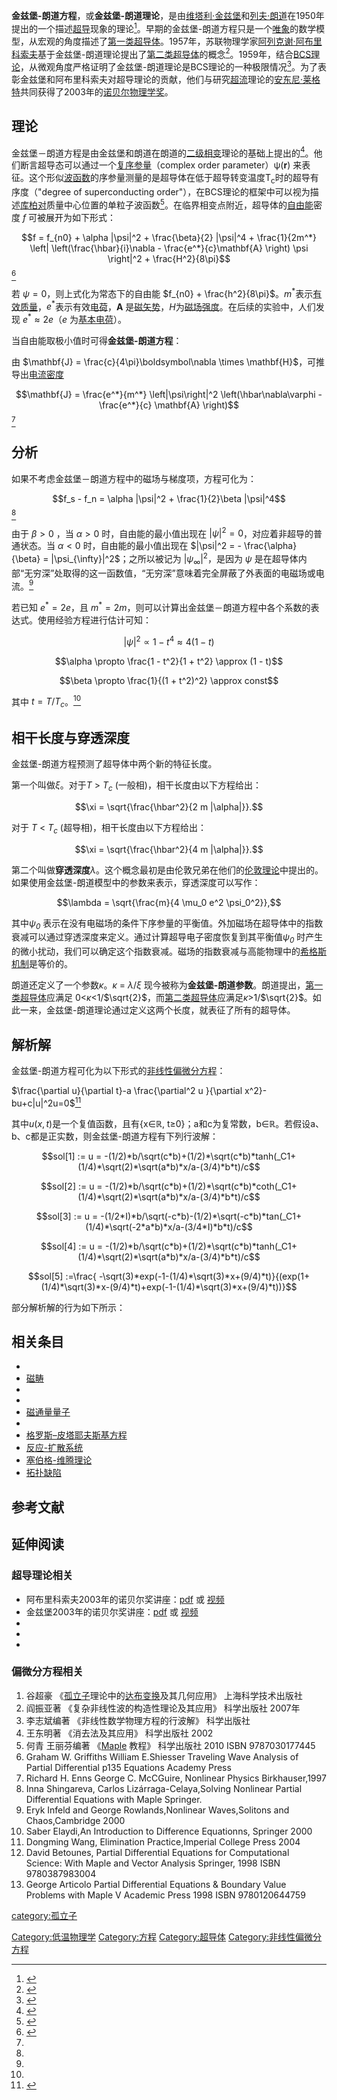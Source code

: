 {{NoteTA|G1=物理學}}
'''金兹堡-朗道方程'''，或'''金兹堡-朗道理论'''，是由[[维塔利·金兹堡|维塔利·金兹堡]]和[[列夫·朗道|列夫·朗道]]在1950年提出的一个描述[[超导|超导]]现象的理论<ref name="GL">{{cite journal|author1=V. L. Ginzburg|author2=L. D. Landau|title=On the Theory of Superconductivity|journal=Zh. Eksp. Teor. Fiz.|date=1950|volume=20|pages=1064|doi=10.1016/B978-0-08-010586-4.50078-X|accessdate=2018-01-18}}</ref>。早期的金兹堡-朗道方程只是一个[[唯象理论|唯象]]的数学模型，从宏观的角度描述了[[第一类超导体|第一类超导体]]。1957年，苏联物理学家[[阿列克谢·阿布里科索夫|阿列克谢·阿布里科索夫]]基于金兹堡-朗道理论提出了[[第二类超导体|第二类超导体]]的概念<ref name="Abrikosov">{{cite journal|author1=A.A. Abrikosov|title=On the Magnetic Properties of Superconductors of the Second Group|journal=Zh.Eksp.Teor.Fiz.|date=1956-11|volume=32|pages=1442-1452|accessdate=2018-01-18}}</ref>。1959年，{{le|列夫·戈尔科夫|Lev Gor'kov}}结合[[BCS理论|BCS理论]]，从微观角度严格证明了金兹堡-朗道理论是BCS理论的一种极限情况<ref name="Gorkov">{{cite journal|author1=L.P. Gor'kov|title=Microscopic derivation of the Ginzburg-Landau equations in the theory of superconductivity|journal=Zh. Eksp. Teor. Fiz.|date=1959|volume=36|pages=1918-1923|url=http://www.jetp.ac.ru/cgi-bin/dn/e_009_06_1364.pdf|accessdate=2018-01-18}}</ref>。为了表彰金兹堡和阿布里科索夫对超导理论的贡献，他们与研究[[超流|超流]]理论的[[安东尼·莱格特|安东尼·莱格特]]共同获得了2003年的[[诺贝尔物理学奖|诺贝尔物理学奖]]。

== 理论 ==

金兹堡－朗道方程是由金兹堡和朗道在朗道的[[二级相变|二级相变]]理论的基础上提出的<ref name="FundofMetal">{{cite book|author1=A.A. Abrikosov|coauthors=Beknazarov|title=Fundamentals of the theory of metals|date=1988|publisher=North-Holland|location=Amsterdam|isbn=0444870946|pages=589|url=https://books.google.com/books?id=SM02DwAAQBAJ|accessdate=2018-01-19}}</ref>。他们断言超导态可以通过一个[[复数_(数学)|复]][[序参量|序参量]]（complex order parameter）ψ('''r''') 来表征。这个形似[[波函数|波函数]]的序参量测量的是超导体在低于超导转变温度T<sub>c</sub>时的超导有序度（"degree of superconducting order"），在BCS理论的框架中可以视为描述[[库柏对|库柏对]]质量中心位置的单粒子波函数<ref name="AandM">{{cite book|author1=Neil W. Ashcroft|author2=N. David Mermin|title=Solid state physics|date=1977|publisher=Holt, Rinehart and Winston|location=New York|isbn=0030839939|pages=747|edition=27. repr.|accessdate=2018-01-19}}</ref>。在临界相变点附近，超导体的[[自由能|自由能]]密度 <math>f</math> 可被展开为如下形式：

:<math>f = f_{n0} + \alpha |\psi|^2 + \frac{\beta}{2} |\psi|^4 + \frac{1}{2m^*} \left| \left(\frac{\hbar}{i}\nabla - \frac{e^*}{c}\mathbf{A} \right) \psi \right|^2 + \frac{H^2}{8\pi}</math><ref name="Tinkham">{{cite book|last1=Tinkham|first1=Michael|title=Introduction to superconductivity|date=2004|publisher=Dover Publications|location=Mineola, NY|isbn=0486435032|pages=111|edition=2nd ed.|accessdate=2018-01-19}}</ref>

若 <math>\psi = 0</math>，则上式化为常态下的自由能 <math>f_{n0} + \frac{h^2}{8\pi}</math>。<math>m^*</math>表示[[有效质量|有效质量]]，<math>e^*</math>表示有效[[电荷|电荷]]，'''A''' 是[[磁矢势|磁矢势]]，<math>H</math>为[[磁場#B場與H場|磁场强度]]。在后续的实验中，人们发现 <math>e^* \approx 2\mathit{e}</math>（<math>\mathit{e}</math> 为[[基本电荷|基本电荷]]）。

当自由能取极小值时可得'''金兹堡-朗道方程'''：

{{Equation box 1 |indent =:|cellpadding = 0 |border = 1 |border colour = black |background colour = transparent
|equation =  <math> \alpha \psi + \beta |\psi|^2 \psi + \frac{1}{2m^*} \left(\frac{\hbar}{i}\nabla - \frac{e^*}{c}\mathbf{A} \right)^2 \psi = 0 </math>}}

由 <math>\mathbf{J} = \frac{c}{4\pi}\boldsymbol\nabla \times  \mathbf{H}</math>，可推导出[[电流密度|电流密度]]
:<math> \mathbf{J} = \frac{e^*}{m^*} \left|\psi\right|^2 \left(\hbar\nabla\varphi - \frac{e^*}{c} \mathbf{A} \right)</math><ref name="Tinkham"/>

== 分析 ==
如果不考虑金兹堡－朗道方程中的磁场与梯度项，方程可化为：
:<math>f_s - f_n = \alpha |\psi|^2 + \frac{1}{2}\beta |\psi|^4</math><ref name="Tinkham"/>

由于 <math>\beta > 0</math> ，当 <math>\alpha > 0</math> 时，自由能的最小值出现在 <math>|\psi|^2 = 0</math>，对应着非超导的普通状态。当 <math>\alpha < 0</math> 时，自由能的最小值出现在 <math>|\psi|^2 = - \frac{\alpha} {\beta} = |\psi_{\infty}|^2</math>；之所以被记为 <math>|\psi_{\infty}|^2</math>，是因为 <math>\psi</math> 是在超导体内部“无穷深”处取得的这一函数值，“无穷深”意味着完全屏蔽了外表面的电磁场或电流。<ref name="Tinkham"/>

若已知 <math>e^* = 2\mathit{e}</math>，且 <math>m^* = 2m</math>，则可以计算出金兹堡－朗道方程中各个系数的表达式。使用经验方程进行估计可知：

:<math>|\psi|^2 \propto 1 - t^4 \approx 4(1 - t)</math>
:<math>\alpha \propto \frac{1 - t^2}{1 + t^2} \approx (1 - t)</math>
:<math>\beta \propto \frac{1}{(1 + t^2)^2} \approx const</math>

其中 <math>t = T/T_c</math>。<ref name="Tinkham"/>

== 相干长度与穿透深度 ==
金兹堡-朗道方程预测了超导体中两个新的特征长度。

第一个叫做'''{{le|超导相干长度|superconducting coherence length}}'''''ξ''。对于''T'' > ''T<sub>c</sub>'' (一般相)，相干长度由以下方程给出：

:<math> \xi = \sqrt{\frac{\hbar^2}{2 m |\alpha|}}. </math>

对于 ''T'' < ''T<sub>c</sub>'' (超导相)，相干长度由以下方程给出：

:<math> \xi = \sqrt{\frac{\hbar^2}{4 m |\alpha|}}. </math>

第二个叫做'''穿透深度'''''λ''。这个概念最初是由伦敦兄弟在他们的[[伦敦方程|伦敦理论]]中提出的。如果使用金兹堡-朗道模型中的参数来表示，穿透深度可以写作：

:<math> \lambda = \sqrt{\frac{m}{4 \mu_0 e^2 \psi_0^2}}, </math>

其中''ψ<sub>0</sub>'' 表示在没有电磁场的条件下序参量的平衡值。外加磁场在超导体中的指数衰减可以通过穿透深度来定义。通过计算超导电子密度恢复到其平衡值''ψ<sub>0</sub>'' 时产生的微小扰动，我们可以确定这个指数衰减。磁场的指数衰减与高能物理中的[[希格斯机制|希格斯机制]]是等价的。

朗道还定义了一个参数''κ''。''κ'' = <math> \lambda</math>/<math> \xi</math> 现今被称为'''金兹堡-朗道参数'''。朗道提出，[[第一类超导体|第一类超导体]]应满足 0<''κ''<1/<math>\sqrt{2}</math>，而[[第二类超导体|第二类超导体]]应满足''κ''>1/<math>\sqrt{2}</math>。如此一来，金兹堡-朗道理论通过定义这两个长度，就表征了所有的超导体。

==解析解==
金兹堡-朗道方程可化为以下形式的[[非线性偏微分方程|非线性偏微分方程]]：

<math>\frac{\partial u}{\partial t}-a \frac{\partial^2 u }{\partial x^2}-bu+c|u|^2u=0</math><ref>{{cite book|author1=Inna Shingareva|author2=Carlos Lizárraga-Celaya|title=Solving nonlinear partial differential equations with Maple and Mathematica|date=2011|publisher=Springer|location=New York|isbn=978-3-7091-0516-0|page=28|url=https://link.springer.com/book/10.1007%2F978-3-7091-0517-7|accessdate=2018-01-19}}</ref>

其中<math>u(x,t)</math>是一个复值函数，且有{x∈ℝ, t≥0}；a和c为复常数，b∈ℝ。若假设a、b、c都是正实数，则金兹堡-朗道方程有下列行波解：

:<math>sol[1] := u = -(1/2)*b/\sqrt(c*b)+(1/2)*\sqrt(c*b)*tanh(_C1+(1/4)*\sqrt(2)*\sqrt(a*b)*x/a-(3/4)*b*t)/c</math>
:<math>sol[2] := u = -(1/2)*b/\sqrt(c*b)+(1/2)*\sqrt(c*b)*coth(_C1+(1/4)*\sqrt(2)*\sqrt(a*b)*x/a-(3/4)*b*t)/c</math>
:<math>sol[3] := u = -(1/2*I)*b/\sqrt(-c*b)-(1/2)*\sqrt(-c*b)*tan(_C1+(1/4)*\sqrt(-2*a*b)*x/a-(3/4*I)*b*t)/c</math>
:<math>sol[4] := u = -(1/2)*b/\sqrt(c*b)+(1/2)*\sqrt(c*b)*tanh(_C1+(1/4)*\sqrt(2)*\sqrt(a*b)*x/a-(3/4)*b*t)/c</math>
:<math>sol[5] :=\frac{ -\sqrt(3)*exp(-1-(1/4)*\sqrt(3)*x+(9/4)*t)}{(exp(1+(1/4)*\sqrt(3)*x-(9/4)*t)+exp(-1-(1/4)*\sqrt(3)*x+(9/4)*t))}</math>


部分解析解的行为如下所示：


{{Gallery
|width=250
|height=200
|align=center
|File:Ginzburg Landau equation animation1.gif|
|File:Ginzburg Landau equation animation2.gif|
|File:Ginzburg Landau equation animation3.gif|
|File:Ginzburg Landau equation animation4.gif|
}}
{{Gallery
|width=250
|height=200
|align=center
|File:Ginzburg Landau equation traveling wave plot34.gif|
|File:Ginzburg Landau traveling wave plot2.gif|
|File:Ginzburg Landau equation traveling wave plot4.gif|
|File:Ginzburg Landau equation traveling wave plot32.gif|
|File:Ginzburg Landau equation traveling wave plot24.gif|
|File:Ginzburg Landau equation traveling wave plot26.gif|
}}

== 相关条目 ==
* {{le|朗道理论|Landau theory}}
* [[磁畴|磁畴]]
* {{le|畴壁|Domain wall (magnetism)}}
* {{le|磁通钉扎|Flux pinning}}
* [[磁通量量子|磁通量量子]]
* {{le|量子涡旋|Quantum vortex}}
* [[格罗斯–皮塔耶夫斯基方程|格罗斯–皮塔耶夫斯基方程]]
* [[反应-扩散系统|反应-扩散系统]]
* [[塞伯格-维腾理论|塞伯格-维腾理论]]
* [[拓扑缺陷|拓扑缺陷]]

==参考文献==
{{reflist}}

== 延伸阅读 ==
=== 超导理论相关 ===
* 阿布里科索夫2003年的诺贝尔奖讲座：[http://nobelprize.org/nobel_prizes/physics/laureates/2003/abrikosov-lecture.pdf pdf] 或 [http://nobelprize.org/nobel_prizes/physics/laureates/2003/abrikosov-lecture.html 视频]
* 金兹堡2003年的诺贝尔奖讲座：[http://nobelprize.org/nobel_prizes/physics/laureates/2003/ginzburg-lecture.pdf pdf] 或 [http://nobelprize.org/nobel_prizes/physics/laureates/2003/ginzburg-lecture.html 视频]
* {{cite book|author1=Neil W. Ashcroft|author2=N. David Mermin|title=Solid state physics|date=1977|publisher=Holt, Rinehart and Winston|location=New York|isbn=0030839939|pages=747|edition=27. repr.|url=http://www.vijaygarhjrcollege.com/documents/Study%20Material_Solid%20State%20Physics-%20Ashcroft%20and%20Mermin.pdf|access-date=2018-01-19|archive-url=https://web.archive.org/web/20180120065916/http://www.vijaygarhjrcollege.com/documents/Study%20Material_Solid%20State%20Physics-%20Ashcroft%20and%20Mermin.pdf|archive-date=2018-01-20|dead-url=yes}}
* {{cite book|last1=Tinkham|first1=Michael|title=Introduction to superconductivity|date=2004|publisher=Dover Publications|location=Mineola, NY|isbn=0486435032|pages=110|edition=2nd ed.|url=http://www.physics.fudan.edu.cn/tps/people/jzhao/Book&Paper/Introduction%20to%20superconductivity.pdf}}
* {{cite book|author1=A.A. Abrikosov|coauthors=Beknazarov|title=Fundamentals of the theory of metals|date=1988|publisher=North-Holland|location=Amsterdam|isbn=0444870946|url=https://books.google.com/books?id=SM02DwAAQBAJ}}

=== 偏微分方程相关 ===
# 谷超豪 《[[孤立子|孤立子]]理论中的[[达布变换|达布变换]]及其几何应用》 上海科学技术出版社
# 阎振亚著 《复杂非线性波的构造性理论及其应用》 科学出版社 2007年
# 李志斌编著 《非线性数学物理方程的行波解》 科学出版社
# 王东明著 《消去法及其应用》 科学出版社 2002
# 何青 王丽芬编著 《[[Maple|Maple]] 教程》 科学出版社 2010 ISBN 9787030177445
# Graham W. Griffiths William E.Shiesser Traveling Wave Analysis of Partial Differential p135 Equations Academy Press
# Richard H. Enns George C. McCGuire, Nonlinear Physics Birkhauser,1997
# Inna Shingareva, Carlos Lizárraga-Celaya,Solving Nonlinear Partial Differential Equations with Maple Springer.
# Eryk Infeld and George Rowlands,Nonlinear Waves,Solitons and Chaos,Cambridge 2000
# Saber Elaydi,An Introduction to Difference Equationns, Springer 2000
# Dongming Wang, Elimination Practice,Imperial College Press 2004
# David Betounes, Partial Differential Equations for Computational Science: With Maple and Vector Analysis Springer, 1998 ISBN 9780387983004
# George Articolo Partial Differential Equations & Boundary Value Problems with Maple V Academic Press 1998 ISBN 9780120644759

{{非线性偏微分方程}}

{{DEFAULTSORT:J}} 
[[Category:低温物理学|Category:低温物理学]]
[[Category:方程|Category:方程]]
[[Category:超导体|Category:超导体]]
[[Category:非线性偏微分方程|Category:非线性偏微分方程]]
[[category:孤立子|category:孤立子]]